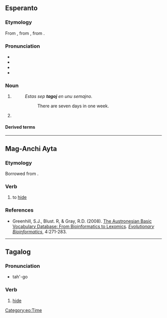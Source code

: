 {{also|Tago|tágo}}
==Esperanto==

===Etymology===
From {{etyl|de|eo}} {{m|de|Tag}}, from {{etyl|goh|eo}} {{m|goh|tac}}, from {{etyl|gem-pro|eo}} {{m|gem-pro|*dagaz}}.

===Pronunciation===
* {{IPA|/ˈtaɡo/|lang=eo}}
* {{hyphenation|ta|go|lang=eo}}
* {{rhymes|aɡo|lang=eo}}
* {{audio|Eo-tago.ogg|Audio|lang=eo}}

===Noun===
{{eo-head}}

# {{l|en|day}}
#: ''Estas sep '''tagoj''' en unu semajno.''
#:: There are seven days in one week.
# {{l|en|midday}}

====Derived terms====
{{der3|lang=eo
|{{l|eo|antaŭtago||the day before, previous day}}
|{{l|eo|antaŭtagmezo||the [[AM]], forenoon}}
|{{l|eo|ĉiutage||every day, [[daily]]}}
|{{l|eo|labortago||[[working day]], [[weekday]]}}
|{{l|eo|naskiĝotago||[[birthday]]}}
|{{l|eo|posttagmezo||the [[PM]], afternoon}}
|{{l|eo|ripoztago||rest day, [[weekend]] day}}
|{{l|eo|semajntago||[[weekday]]}}
|{{l|eo|supertago||[[leap day]]}}
|{{l|eo|taga||of or related to day}}
|{{l|eo|tagdaŭra||lasting all day}}
|{{l|eo|tage||in the daytime}}
|{{l|eo|taglibro||[[diary]]}}
|{{l|eo|tagmezo||[[noon]]}}
|{{l|eo|iutage||[[someday]],[[one day]]}}
}}

{{eo BRO|2}}
{{eo GCSE|0}}
{{Universala Vortaro}}

[[Category:eo:Time]]

----

==Mag-Anchi Ayta==

===Etymology===
Borrowed from {{bor|sgb|tl|tago}}.

===Verb===
{{head|sgb|verb}}

# to [[hide]]

===References===
* Greenhill, S.J., Blust. R, & Gray, R.D. (2008). [https://abvd.shh.mpg.de/publications/index.php?pub=Greenhill_et_al2008 The Austronesian Basic Vocabulary Database: From Bioinformatics to Lexomics]. ''[http://journals.sagepub.com/doi/abs/10.4137/EBO.S893 Evolutionary Bioinformatics]'', 4:271-283.

----

==Tagalog==

===Pronunciation===
* tah'-go

===Verb===
{{head|tl|verb}}

# [[hide]]